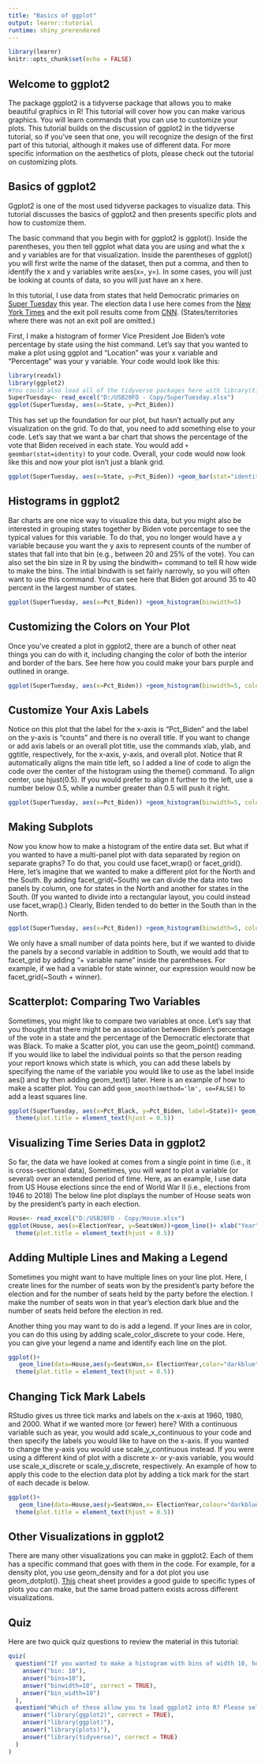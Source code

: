 ---
title: "Basics of ggplot"
output: learnr::tutorial
runtime: shiny_prerendered
---

```{r setup, include=FALSE}
library(learnr)
knitr::opts_chunk$set(echo = FALSE)
```

## Welcome to ggplot2

The package ggplot2 is a tidyverse package that allows you to make beautiful graphics in R! This tutorial will cover how you can make various graphics. You will learn commands that you can use to customize your plots. This tutorial builds on the discussion of ggplot2 in the tidyverse tutorial, so if you've seen that one, you will recognize the design of the first part of this tutorial, although it makes use of different data. For more specific information on the aesthetics of plots, please check out the tutorial on customizing plots.

## Basics of ggplot2

Ggplot2 is one of the most used tidyverse packages to visualize data. This tutorial discusses the basics of ggplot2 and then presents specific plots and how to customize them.

The basic command that you begin with for ggplot2 is ggplot(). Inside the parentheses, you then tell ggplot what data you are using and what the x and y variables are for that visualization. Inside the parentheses of ggplot() you will first write the name of the dataset, then put a comma, and then to identify the x and y variables write aes(x=, y=). In some cases, you will just be looking at counts of data, so you will just have an x here.

In this tutorial, I use data from states that held Democratic primaries on [Super Tuesday](https://www.washingtonpost.com/politics/2020/02/19/what-is-super-tuesday/?arc404=true) this year. The election data I use here comes from the [New York Times](https://www.nytimes.com/interactive/2020/03/03/us/elections/results-super-tuesday-primary-election.html) and the exit poll results come from [CNN](https://www.cnn.com/election/2020/entrance-and-exit-polls/). (States/territories where there was not an exit poll are omitted.)

First, I make a histogram of former Vice President Joe Biden's vote percentage by state using the hist command. Let's say that you wanted to make a plot using ggplot and "Location" was your x variable and "Percentage" was your y variable. Your code would look like this:

```{r basics, echo=TRUE, fig.width=5}
library(readxl)
library(ggplot2)
#You could also load all of the tidyverse packages here with library(tidyverse)
SuperTuesday<- read_excel("D:/USB20FD - Copy/SuperTuesday.xlsx")
ggplot(SuperTuesday, aes(x=State, y=Pct_Biden))
```

This has set up the foundation for our plot, but hasn't actually put any visualization on the grid. To do that, you need to add something else to your code. Let's say that we want a bar chart that shows the percentage of the vote that Biden received in each state. You would add ``` + geombar(stat=identity)``` to your code. Overall, your code would now look like this and now your plot isn't just a blank grid.

```{r barplot, echo=TRUE, fig.width=5}
ggplot(SuperTuesday, aes(x=State, y=Pct_Biden)) +geom_bar(stat="identity")
```

## Histograms in ggplot2
Bar charts are one nice way to visualize this data, but you might also be interested in grouping states together by Biden vote percentage to see the typical values for this variable. To do that, you no longer would have a y variable because you want the y axis to represent counts of the number of states that fall into that bin (e.g., between 20 and 25% of the vote). You can also set the bin size in R by using the bindwith= command to tell R how wide to make the bins. The intial bindwith is set fairly narrowly, so you will often want to use this command. You can see here that Biden got around 35 to 40 percent in the largest number of states.

```{r histogram, echo=TRUE, fig.width=5}
ggplot(SuperTuesday, aes(x=Pct_Biden)) +geom_histogram(binwidth=5)
```

## Customizing the Colors on Your Plot
Once you've created a plot in ggplot2, there are a bunch of other neat things you can do with it, including changing the color of both the interior and border of the bars. See here how you could make your bars purple and outlined in orange.
```{r histogram_colors, echo=TRUE, fig.width=5}
ggplot(SuperTuesday, aes(x=Pct_Biden)) +geom_histogram(binwidth=5, color="orange", fill="purple")
```

## Customize Your Axis Labels

Notice on this plot that the label for the x-axis is "Pct_Biden" and the label on the y-axis is "counts" and there is no overall title. If you want to change or add axis labels or an overall plot title, use the commands xlab, ylab, and ggtitle, respectively, for the x-axis, y-axis, and overall plot. Notice that R automatically aligns the main title left, so I added a line of code to align the code over the center of the histogram using the theme() command. To align center, use hjust(0.5). If you would prefer to align it further to the left, use a number below 0.5, while a number greater than 0.5 will push it right.

```{r histogram_labels, echo=TRUE, fig.width=5}
ggplot(SuperTuesday, aes(x=Pct_Biden)) +geom_histogram(binwidth=5, color="orange", fill="purple") + xlab("Percentage of Vote") + ylab("Number of States")+ ggtitle("Biden Vote Percentage on Super Tuesday")+ theme(plot.title = element_text(hjust = 0.5))    
```

## Making Subplots
Now you know how to make a histogram of the entire data set. But what if you wanted to have a multi-panel plot with data separated by region on separate graphs? To do that, you could use facet_wrap() or facet_grid(). Here, let's imagine that we wanted to make a different plot for the North and the South. By adding facet_grid(~South) we can divide the data into two panels by column, one for states in the North and another for states in the South. (If you wanted to divide into a rectangular layout, you could instead use facet_wrap().) Clearly, Biden tended to do better in the South than in the North. 

```{r facet, echo=TRUE, fig.width=5}
ggplot(SuperTuesday, aes(x=Pct_Biden)) +geom_histogram(binwidth=5, color="orange", fill="purple") + xlab("Percentage of Vote") + ylab("Number of States")+ ggtitle("Biden Vote Percentage on Super Tuesday")+ theme(plot.title = element_text(hjust = 0.5))+ facet_grid(~South)
```

We only have a small number of data points here, but if we wanted to divide the panels by a second variable in addition to South, we would add that to facet_grid by adding "+ variable name" inside the parentheses. For example, if we had a variable for state winner, our expression would now be facet_grid(~South + winner).

## Scatterplot: Comparing Two Variables

Sometimes, you might like to compare two variables at once. Let's say that you thought that there might be an association between Biden's percentage of the vote in a state and the percentage of the Democratic electorate that was Black. To make a Scatter plot, you can use the geom_point() command. If you would like to label the individual points so that the person reading your report knows which state is which, you can add these labels by specifying the name of the variable you would like to use as the label inside aes() and by then adding geom_text() later. Here is an example of how to make a scatter plot. You can add ``geom_smooth(method='lm', se=FALSE) `` to add a least squares line.

```{r scatterplot, echo=TRUE, fig.width=5}
ggplot(SuperTuesday, aes(x=Pct_Black, y=Pct_Biden, label=State))+ geom_point() + geom_smooth(method='lm', se=FALSE)+ xlab("Percent Black") + ylab("Percent Biden")+ ggtitle("Does Biden Do Better in States with More Black Voters?")+ geom_text()+
  theme(plot.title = element_text(hjust = 0.5)) 
```

## Visualizing Time Series Data in ggplot2

So far, the data we have looked at comes from a single point in time (i.e., it is cross-sectional data), Sometimes, you will want to plot a variable (or several) over an extended period of time. Here, as an example, I use data from US House elections since the end of World War II (i.e., elections from 1946 to 2018) The below line plot displays the number of House seats won by the president's party in each election.

```{r house2, echo=TRUE, fig.width=5}
House<- read_excel("D:/USB20FD - Copy/House.xlsx")
ggplot(House, aes(x=ElectionYear, y=SeatsWon))+geom_line()+ xlab("Year") + ylab("Number of Seats Won")+ ggtitle("Seats in the House for the President's Party")+ 
  theme(plot.title = element_text(hjust = 0.5)) 

```

## Adding Multiple Lines and Making a Legend

Sometimes you might want to have multiple lines on your line plot. Here, I create lines for the number of seats won by the president's party before the election and for the number of seats held by the party before the election. I make the number of seats won in that year's election dark blue and the number of seats held before the election in red.

Another thing you may want to do is add a legend. If your lines are in color, you can do this using by adding scale_color_discrete to your code. Here, you can give your legend a name and identify each line on the plot.

```{r house3, echo=TRUE, fig.width=5}
ggplot()+ 
   geom_line(data=House,aes(y=SeatsWon,x= ElectionYear,color="darkblue"),size=1 )+ geom_line(data=House,aes(y=SeatsHeld,x= ElectionYear,color="red"),size=1)+ scale_color_discrete(name = "Number of Seats", labels = c("Seats Won", "Seats Held")) + xlab("Election Year")+ ylab("Number of Seats")+ ggtitle("Seats in the House for the President's Party")+ 
  theme(plot.title = element_text(hjust = 0.5))
```

## Changing Tick Mark Labels
RStudio gives us three tick marks and labels on the x-axis at 1960, 1980, and 2000. What if we wanted more (or fewer) here? With a continuous variable such as year, you would add scale_x_continuous to your code and then specify the labels you would like to have on the x-axis. If you wanted to change the y-axis you would use scale_y_continuous instead. If you were using a different kind of plot with a discrete x- or y-axis variable, you would use scale_x_discrete or scale_y_discrete, respectively. An example of how to apply this code to the election data plot by adding a tick mark for the start of each decade is below.

```{r house, echo=TRUE, fig.width=5}
ggplot()+ 
   geom_line(data=House,aes(y=SeatsWon,x= ElectionYear,colour="darkblue"),size=1 )+ geom_line(data=House,aes(y=SeatsHeld,x= ElectionYear,colour="red"),size=1)+  scale_x_continuous(breaks=c(1950, 1960, 1970, 1980, 1990, 2000, 2010))+ scale_color_discrete(name = "Number of Seats", labels = c("Seats Won", "Seats Held")) + xlab("Election Year")+ ylab("Number of Seats")+ ggtitle("Seats in the House for the President's Party")+ 
  theme(plot.title = element_text(hjust = 0.5))

```

## Other Visualizations in ggplot2
There are many other visualizations you can make in ggplot2. Each of them has a specific command that goes with them in the code. For example, for a density plot, you use geom_density and for a dot plot you use geom_dotplot(). [This](https://rstudio.com/wp-content/uploads/2015/03/ggplot2-cheatsheet.pdf) cheat sheet provides a good guide to specific types of plots you can make, but the same broad pattern exists across different visualizations.

## Quiz
Here are two quick quiz questions to review the material in this tutorial:

```{r quiz}
quiz(
  question("If you wanted to make a histogram with bins of width 10, how you would do it inside geom_histogram()?",
    answer("bin: 10"),
    answer("bins=10"),
    answer("binwidth=10", correct = TRUE),
    answer("bin_width=10")
  ),
  question("Which of these allow you to load ggplot2 into R? Please select all that apply.",
    answer("library(ggplot2)", correct = TRUE),
    answer("library(ggplot)"),
    answer("library(plots)"),
    answer("library(tidyverse)", correct = TRUE)
  )
)
```

